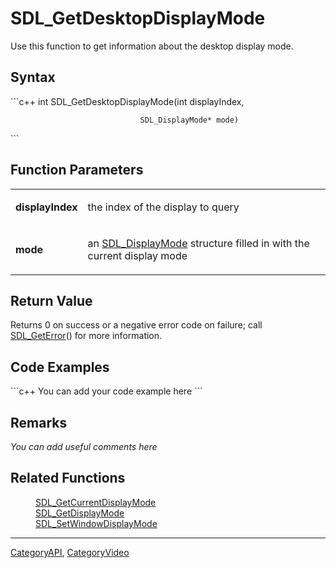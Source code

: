 <!-- pragma section-numbers off -->
<!-- pragma disable-camelcase -->

= SDL_GetDesktopDisplayMode =
Use this function to get information about the desktop display mode.


== Syntax ==
```c++
int SDL_GetDesktopDisplayMode(int              displayIndex,
                              SDL_DisplayMode* mode)
```

== Function Parameters ==
{|
|'''displayIndex'''
|the index of the display to query
|-
|'''mode'''
|an [[SDL_DisplayMode]] structure filled in with the current display mode
|}

== Return Value ==
Returns 0 on success or a negative error code on failure; call [[SDL_GetError]]() for more information.

== Code Examples ==
```c++
You can add your code example here
```

== Remarks ==
''You can add useful comments here''

== Related Functions ==
:[[SDL_GetCurrentDisplayMode]]
:[[SDL_GetDisplayMode]]
:[[SDL_SetWindowDisplayMode]]

----
[[CategoryAPI]], [[CategoryVideo]]
